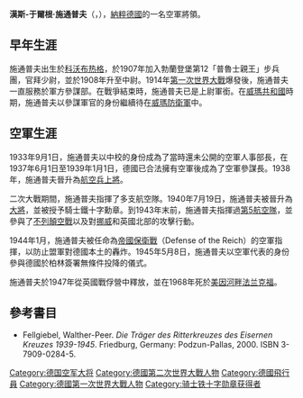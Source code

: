 {{Infobox Military Person
|name= 漢斯-于爾根·施通普夫<br>{{lang|de|Hans-Jürgen Stumpff}}
|born={{Birth date|1889|6|15|df=y}}
|died={{dda|1968|3|9|1889|6|15|df=y}}
|placeofbirth=[[德國|德國]] [[科沃布热格|科沃布热格]]
|placeofdeath=[[德國|德國]] [[美因河畔法兰克福|美因河畔法兰克福]]
|image=
|caption=漢斯-于爾根·施通普夫（左座者）於柏林參與德國無條件投降書的簽署。
|nickname=
|allegiance={{flagicon|German Empire}} [[德意志帝國|德意志帝國]]（至1918年）<br />{{flagicon|Germany}} [[威瑪共和|威瑪共和]]（至1933年）<br />{{flagicon|Nazi Germany}} [[納粹德國|納粹德國]]（至1945年）
|serviceyears=
|rank= [[大將|大將]]
|branch= [[納粹德國空軍|納粹德國空軍]]
|commands=空軍參謀本部<br>[[德國國防軍空軍第5航空隊|第5航空隊]]
|unit=
|battles= [[第一次世界大戰|第一次世界大戰]]<br>[[第二次世界大戰|第二次世界大戰]]
|awards=[[鐵十字勳章|騎士鐵十字勳章]]
|laterwork=
}}
'''漢斯-于爾根·施通普夫'''（{{lang-de|'''Hans-Jürgen Stumpff'''}}，{{bd|1889年|6月15日|1968年|5月9日|}}），[[納粹德國|納粹德國]]的一名空軍將領。
==早年生涯==
施通普夫出生於[[科沃布热格|科沃布热格]]，於1907年加入勃蘭登堡第12「普魯士親王」步兵團，官拜少尉，並於1908年升至中尉。1914年[[第一次世界大戰|第一次世界大戰]]爆發後，施通普夫一直服務於軍方參謀部。在戰爭結束時，施通普夫已是上尉軍銜。在[[威瑪共和國|威瑪共和國]]時期，施通普夫以參謀軍官的身份繼續待在[[威瑪防衛軍|威瑪防衛軍]]中。

==空軍生涯==
1933年9月1日，施通普夫以中校的身份成為了當時還未公開的空軍人事部長，在1937年6月1日至1939年1月1日，德國已合法擁有空軍後成為了空軍參謀長。1938年，施通普夫晉升為[[兵種上將|航空兵上將]]。

二次大戰期間，施通普夫指揮了多支航空隊。1940年7月19日，施通普夫被晉升為[[大將|大將]]，並被授予騎士鐵十字勳章。到1943年末前，施通普夫指揮過[[德國國防軍空軍第5航空隊|第5航空隊]]，並參與了[[不列顛空戰|不列顛空戰]]以及對[[挪威|挪威]]和英國北部的攻擊行動。

1944年1月，施通普夫被任命為[[帝國保衛戰|帝國保衛戰]]（Defense of the Reich）的空軍指揮，以防止盟軍對德國本土的轟炸。1945年5月8日，施通普夫以空軍代表的身份參與德國於柏林簽署無條件投降的儀式。

施通普夫於1947年從英國戰俘營中釋放，並在1968年死於[[美因河畔法兰克福|美因河畔法兰克福]]。

==參考書目==
{{Reflist|2}}
<div class="references-small">
* Fellgiebel, Walther-Peer. ''Die Träger des Ritterkreuzes des Eisernen Kreuzes 1939-1945''.  Friedburg, Germany: Podzun-Pallas, 2000. ISBN 3-7909-0284-5.
</div>

{{start box}}
{{s-mil}}
{{succession box|
before=無|
after=[[羅伯特·里特爾·馮·格萊姆|羅伯特·里特爾·馮·格萊姆]]|
title=[[空軍|空軍]]人事部長|
years=1933年9月1日—1937年5月31日
}}
{{succession box|
before= [[阿爾貝特·凱塞林|阿爾貝特·凱塞林]]中將|
after=[[漢斯·耶匈尼克|漢斯·耶匈尼克]]大將|
title=[[空軍|空軍]]參謀長|
years=1937年6月1日—1939年1月31日
}}
{{succession box|
before=[[阿爾貝特·凱塞林|阿爾貝特·凱塞林]]元帥|
after=[[威廉·威默|威廉·威默]]上將|
title=[[德國國防軍空軍第1航空隊|第1航空隊]]指揮|
years=1940年1月12日—1940年5月10日
}}
{{succession box|
before=[[艾爾哈德·米爾希|艾爾哈德·米爾希]]元帥|
after=[[約瑟夫·坎胡博|約瑟夫·坎胡博]]上將|
title=[[德國國防軍空軍第5航空隊|第5航空隊]]指揮|
years=1940年5月10日—1943年11月27日
}}
{{succession box|
before=[[胡伯特·威斯|胡伯特·威斯]]大將|
after=[[帝國航空隊|帝國航空隊]]指揮|
title=[[空軍司令指揮部|空軍司令指揮部]]|
years=1944年12月23日—1945年2月5日
}}
{{succession box|
before=[[空軍司令指揮部|空軍司令指揮部]]|
after=無|
title=[[帝國航空隊|帝國航空隊]]|
years=1945年2月5日—1945年5月8日
}}
{{succession box|
before=航空兵上將 [[卡爾·科勒|卡爾·科勒]]|
after=無|
title=空軍參謀長|
years=1945年5月8日—1945年5月23日
}}
{{end box}}



{{納粹德國大將}}
[[Category:德国空军大将|Category:德国空军大将]]
{{DEFAULTSORT:Stumpff, Hans-Jurgen}}
[[Category:德國第二次世界大戰人物|Category:德國第二次世界大戰人物]]
[[Category:德國飛行員|Category:德國飛行員]]
[[Category:德國第一次世界大戰人物|Category:德國第一次世界大戰人物]]
[[Category:骑士铁十字勋章获得者|Category:骑士铁十字勋章获得者]]